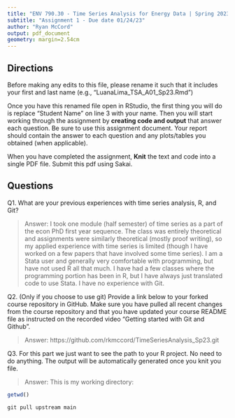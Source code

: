 ```yaml
---
title: "ENV 790.30 - Time Series Analysis for Energy Data | Spring 2023"
subtitle: "Assignment 1 - Due date 01/24/23"
author: "Ryan McCord"
output: pdf_document
geometry: margin=2.54cm
---
```


## Directions

Before making any edits to this file, please rename it such that it includes your first and last name (e.g., "LuanaLima_TSA_A01_Sp23.Rmd")

Once you have this renamed file open in RStudio, the first thing you will do is replace "Student Name" on line 3 with your name. 
Then you will start working through the assignment by  **creating code and output** that answer each question. Be sure to use this assignment document. Your report should contain the answer to each question and any plots/tables you obtained (when applicable).

When you have completed the assignment, **Knit** the text and code into a single PDF file.  Submit this pdf using Sakai. 

## Questions

Q1. What are your previous experiences with time series analysis, R, and Git? 

> Answer: I took one module (half semester) of time series as a part of the econ PhD first year sequence. The class was entirely theoretical and assignments were similarly theoretical (mostly proof writing), so my applied experience with time series is limited (though I have worked on a few papers that have involved some time series). I am a Stata user and generally very comfortable with programming, but have not used R all that much. I have had a few classes where the programming portion has been in R, but I have always just translated code to use Stata. I have no experience with Git.


Q2. (Only if you choose to use git) Provide a link below to your forked course repository in GitHub. Make sure you have pulled all recent changes from the course repository and that you have updated your course README file as instructed on the recorded video "Getting started with Git and Github". 

> Answer: https://github.com/rkmccord/TimeSeriesAnalysis_Sp23.git


Q3. For this part we just want to see the path to your R project. No need to do anything. The output will be automatically generated once you knit you file. 

> Answer: This is my working directory:

```r
getwd()
````
```r
git pull upstream main
```


